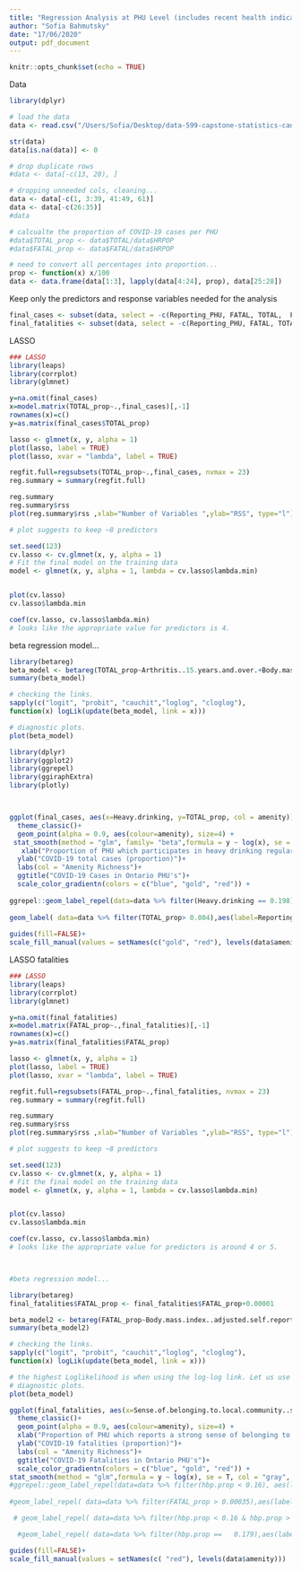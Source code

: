 ```yaml
---
title: "Regression Analysis at PHU Level (includes recent health indicators)"
author: "Sofia Bahmutsky"
date: "17/06/2020"
output: pdf_document
---
```


```r
knitr::opts_chunk$set(echo = TRUE)
```

Data 
```r
library(dplyr)

# load the data
data <- read.csv("/Users/Sofia/Desktop/data-599-capstone-statistics-canada/PHU_analysis/data/econ.csv")

str(data)
data[is.na(data)] <- 0

# drop duplicate rows
#data <- data[-c(13, 28), ] 

# dropping unneeded cols, cleaning...
data <- data[-c(1, 3:39, 41:49, 61)]
data <- data[-c(26:35)]
#data

# calcualte the proportion of COVID-19 cases per PHU
#data$TOTAL_prop <- data$TOTAL/data$HRPOP
#data$FATAL_prop <- data$FATAL/data$HRPOP

# need to convert all percentages into proportion...
prop <- function(x) x/100
data <- data.frame(data[1:3], lapply(data[4:24], prop), data[25:28])
```


Keep only the predictors and response variables needed for the analysis
```r
final_cases <- subset(data, select = -c(Reporting_PHU, FATAL, TOTAL,  FATAL_prop, DBPOP))
final_fatalities <- subset(data, select = -c(Reporting_PHU, FATAL, TOTAL,TOTAL_prop,  DBPOP))
```

LASSO
```r
### LASSO
library(leaps)
library(corrplot)
library(glmnet)

y=na.omit(final_cases)
x=model.matrix(TOTAL_prop~.,final_cases)[,-1]
rownames(x)=c()
y=as.matrix(final_cases$TOTAL_prop)

lasso <- glmnet(x, y, alpha = 1)
plot(lasso, label = TRUE)
plot(lasso, xvar = "lambda", label = TRUE)

regfit.full=regsubsets(TOTAL_prop~.,final_cases, nvmax = 23)
reg.summary = summary(regfit.full)

reg.summary
reg.summary$rss
plot(reg.summary$rss ,xlab="Number of Variables ",ylab="RSS", type="l")

# plot suggests to keep ~8 predictors

set.seed(123) 
cv.lasso <- cv.glmnet(x, y, alpha = 1)
# Fit the final model on the training data
model <- glmnet(x, y, alpha = 1, lambda = cv.lasso$lambda.min)


plot(cv.lasso)
cv.lasso$lambda.min

coef(cv.lasso, cv.lasso$lambda.min)
# looks like the appropriate value for predictors is 4.
```

beta regression model...
```r
library(betareg)
beta_model <- betareg(TOTAL_prop~Arthritis..15.years.and.over.+Body.mass.index..adjusted.self.reported..adult..18.years.and.over...obese+Heavy.drinking+amenity,data = final_cases, link = "loglog")
summary(beta_model)

# checking the links.
sapply(c("logit", "probit", "cauchit","loglog", "cloglog"),
function(x) logLik(update(beta_model, link = x)))

# diagnostic plots.
plot(beta_model)
```


```r
library(dplyr)
library(ggplot2)
library(ggrepel)
library(ggiraphExtra)
library(plotly)



ggplot(final_cases, aes(x=Heavy.drinking, y=TOTAL_prop, col = amenity)) +
  theme_classic()+
  geom_point(alpha = 0.9, aes(colour=amenity), size=4) + 
 stat_smooth(method = "glm", family= "beta",formula = y ~ log(x), se = T, col = "gray", fill="lightgray") +
   xlab("Proportion of PHU which participates in heavy drinking regularly")+
  ylab("COVID-19 total cases (proportion)")+
  labs(col = "Amenity Richness")+
  ggtitle("COVID-19 Cases in Ontario PHU's")+
  scale_color_gradientn(colors = c("blue", "gold", "red")) +
 
ggrepel::geom_label_repel(data=data %>% filter(Heavy.drinking == 0.198), aes(label = Reporting_PHU, fill=factor(amenity)),label.size = 0.3, color = "black",  nudge_x = 0.055, nudge_y = 0.0015)+
  
geom_label( data=data %>% filter(TOTAL_prop> 0.004),aes(label=Reporting_PHU, fill = factor(amenity)), color = "black",label.size = 0.3, label.padding = unit(0.15, "lines"), nudge_x = 0.028, nudge_y = 0.00015)+ 
  
guides(fill=FALSE)+
scale_fill_manual(values = setNames(c("gold", "red"), levels(data$amenity)))
```



LASSO fatalities
```r
### LASSO
library(leaps)
library(corrplot)
library(glmnet)

y=na.omit(final_fatalities)
x=model.matrix(FATAL_prop~.,final_fatalities)[,-1]
rownames(x)=c()
y=as.matrix(final_fatalities$FATAL_prop)

lasso <- glmnet(x, y, alpha = 1)
plot(lasso, label = TRUE)
plot(lasso, xvar = "lambda", label = TRUE)

regfit.full=regsubsets(FATAL_prop~.,final_fatalities, nvmax = 23)
reg.summary = summary(regfit.full)

reg.summary
reg.summary$rss
plot(reg.summary$rss ,xlab="Number of Variables ",ylab="RSS", type="l")

# plot suggests to keep ~8 predictors

set.seed(123) 
cv.lasso <- cv.glmnet(x, y, alpha = 1)
# Fit the final model on the training data
model <- glmnet(x, y, alpha = 1, lambda = cv.lasso$lambda.min)


plot(cv.lasso)
cv.lasso$lambda.min

coef(cv.lasso, cv.lasso$lambda.min)
# looks like the appropriate value for predictors is around 4 or 5.



#beta regression model...

library(betareg)
final_fatalities$FATAL_prop <- final_fatalities$FATAL_prop+0.00001

beta_model2 <- betareg(FATAL_prop~Body.mass.index..adjusted.self.reported..adult..18.years.and.over...obese+Chronic.obstructive.pulmonary.disease..COPD..35.years.and.over.+Heavy.drinking+Sense.of.belonging.to.local.community..somewhat.strong.or.very.strong+amenity,data = final_fatalities, link = "loglog")
summary(beta_model2)

# checking the links.
sapply(c("logit", "probit", "cauchit","loglog", "cloglog"),
function(x) logLik(update(beta_model, link = x)))

# the highest Loglikelihood is when using the log-log link. Let us use that one.
# diagnostic plots.
plot(beta_model)

```

```r

ggplot(final_fatalities, aes(x=Sense.of.belonging.to.local.community..somewhat.strong.or.very.strong, y=FATAL_prop, col = amenity)) +
  theme_classic()+
  geom_point(alpha = 0.9, aes(colour=amenity), size=4) + 
  xlab("Proportion of PHU which reports a strong sense of belonging to their community")+
  ylab("COVID-19 fatalities (proportion)")+
  labs(col = "Amenity Richness")+
  ggtitle("COVID-19 Fatalities in Ontario PHU's")+
  scale_color_gradientn(colors = c("blue", "gold", "red")) +
stat_smooth(method = "glm",formula = y ~ log(x), se = T, col = "gray", fill="lightgray") +
#ggrepel::geom_label_repel(data=data %>% filter(hbp.prop < 0.16), aes(label = Location, fill=factor(amenity)),label.size = 0.3, color = "black",  nudge_x = 0.025, nudge_y = 0)+
  
#geom_label_repel( data=data %>% filter(FATAL_prop > 0.00035),aes(label=Reporting_PHU, fill = factor(amenity)), color = "black",label.size = 0.3, label.padding = unit(0.15, "lines"),nudge_x = 3, nudge_y = 0.5)+ 

 # geom_label_repel( data=data %>% filter(hbp.prop < 0.16 & hbp.prop > 0.14),aes(label=Location, fill = factor(amenity)), color = "black",label.size = 0.3, label.padding = unit(0.15, "lines"),nudge_x = 0.0275, nudge_y = 0.00002)+ 

  #geom_label_repel( data=data %>% filter(hbp.prop == 	0.179),aes(label=Location, fill = factor(amenity)), color = "black",label.size = 0.3, label.padding = unit(0.15, "lines"),nudge_x = -0.0275, nudge_y = 0.00002)+ 

guides(fill=FALSE)+
scale_fill_manual(values = setNames(c( "red"), levels(data$amenity)))
```
